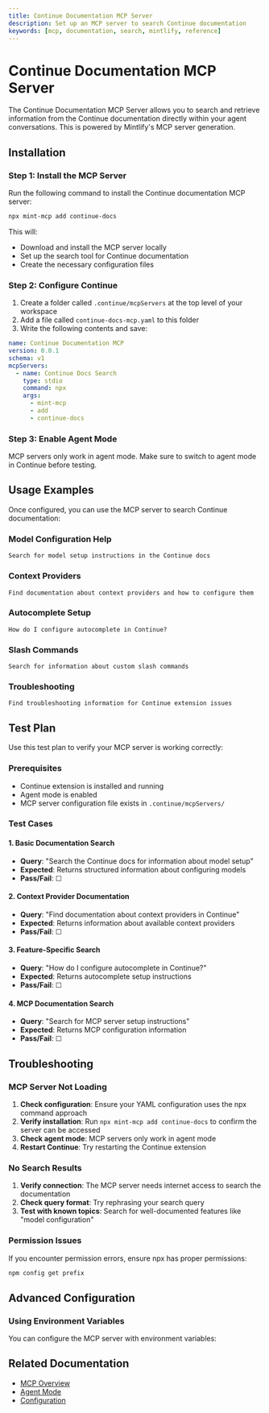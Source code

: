 ```yaml
---
title: Continue Documentation MCP Server
description: Set up an MCP server to search Continue documentation
keywords: [mcp, documentation, search, mintlify, reference]
---
```


# Continue Documentation MCP Server

The Continue Documentation MCP Server allows you to search and retrieve information from the Continue documentation directly within your agent conversations. This is powered by Mintlify's MCP server generation.

## Installation

### Step 1: Install the MCP Server

Run the following command to install the Continue documentation MCP server:

```bash
npx mint-mcp add continue-docs
```

This will:

- Download and install the MCP server locally
- Set up the search tool for Continue documentation
- Create the necessary configuration files

### Step 2: Configure Continue

1. Create a folder called `.continue/mcpServers` at the top level of your workspace
2. Add a file called `continue-docs-mcp.yaml` to this folder
3. Write the following contents and save:

```yaml title=".continue/mcpServers/continue-docs-mcp.yaml"
name: Continue Documentation MCP
version: 0.0.1
schema: v1
mcpServers:
  - name: Continue Docs Search
    type: stdio
    command: npx
    args:
      - mint-mcp
      - add
      - continue-docs
```

### Step 3: Enable Agent Mode

MCP servers only work in agent mode. Make sure to switch to agent mode in Continue before testing.

## Usage Examples

Once configured, you can use the MCP server to search Continue documentation:

### Model Configuration Help

```
Search for model setup instructions in the Continue docs
```

### Context Providers

```
Find documentation about context providers and how to configure them
```

### Autocomplete Setup

```
How do I configure autocomplete in Continue?
```

### Slash Commands

```
Search for information about custom slash commands
```

### Troubleshooting

```
Find troubleshooting information for Continue extension issues
```

## Test Plan

Use this test plan to verify your MCP server is working correctly:

### Prerequisites

- Continue extension is installed and running
- Agent mode is enabled
- MCP server configuration file exists in `.continue/mcpServers/`

### Test Cases

#### 1. Basic Documentation Search

- **Query**: "Search the Continue docs for information about model setup"
- **Expected**: Returns structured information about configuring models
- **Pass/Fail**: ☐

#### 2. Context Provider Documentation

- **Query**: "Find documentation about context providers in Continue"
- **Expected**: Returns information about available context providers
- **Pass/Fail**: ☐

#### 3. Feature-Specific Search

- **Query**: "How do I configure autocomplete in Continue?"
- **Expected**: Returns autocomplete setup instructions
- **Pass/Fail**: ☐

#### 4. MCP Documentation Search

- **Query**: "Search for MCP server setup instructions"
- **Expected**: Returns MCP configuration information
- **Pass/Fail**: ☐

## Troubleshooting

### MCP Server Not Loading

1. **Check configuration**: Ensure your YAML configuration uses the npx command approach
2. **Verify installation**: Run `npx mint-mcp add continue-docs` to confirm the server can be accessed
3. **Check agent mode**: MCP servers only work in agent mode
4. **Restart Continue**: Try restarting the Continue extension

### No Search Results

1. **Verify connection**: The MCP server needs internet access to search the documentation
2. **Check query format**: Try rephrasing your search query
3. **Test with known topics**: Search for well-documented features like "model configuration"

### Permission Issues

If you encounter permission errors, ensure npx has proper permissions:

```bash
npm config get prefix
```

## Advanced Configuration

### Using Environment Variables

You can configure the MCP server with environment variables:

## Related Documentation

- [MCP Overview](/customize/deep-dives/mcp)
- [Agent Mode](/features/agent/quick-start)
- [Configuration](/customize/overview)
